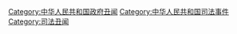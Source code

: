 [[Category:中华人民共和国政府丑闻|Category:中华人民共和国政府丑闻]]
[[Category:中华人民共和国司法事件|Category:中华人民共和国司法事件]]
[[Category:司法丑闻|Category:司法丑闻]]